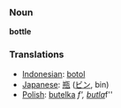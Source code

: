 === Noun ===

'''bottle'''

=== Translations ===
*[[Indonesian]]: [[botol]]
*[[Japanese]]: [[瓶]] ([[ビン]], bin)
*[[Polish]]: [[butelka]] ''f', [[butla]] ''f''